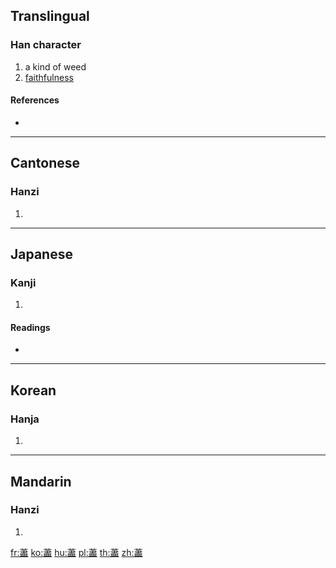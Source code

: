 {{character info/new}}
{{also|荩}}
==Translingual==

===Han character===
{{Han char|rn=140|rad=艸|as=14|sn=20|four=44107|canj=TLMT}}

# a kind of weed
# [[faithfulness]]

====References====
* {{Han ref|kx=1064.200|dkj=32262|hdz=53316.150|uh=85CE|ud=34254|bh=F0B0|bd=61616}}

----

==Cantonese==

===Hanzi===
{{yue-hanzi|jyut=|y=jeun2|sim=荩}}

# {{defn|lang=yue|sort=艸14}}

----

==Japanese==

===Kanji===
{{ja-kanji|grade=|rs=艸14}}

# {{defn|lang=ja|sort=艸14}}

====Readings====
* {{ja-readings|on=[[しん]] (shin), [[じん]] (jin)|kun=[[こぶなぐさ]] (kobunagusa)|nanori=}}

----

==Korean==

===Hanja===
{{ko-hanja|hangeul=신|eumhun=|rv=sin|mr=sin|y=sin}}

# {{defn|lang=ko|sort=艸14}}

----

==Mandarin==

===Hanzi===
{{cmn-hanzi|sim=荩|pin=[[jìn]] ([[jin4]]), [[zāng]] ([[zang1]]), [[zàng]] ([[zang4]])|wg=chin<sup>4</sup>, tsang<sup>1</sup>, tsang<sup>4</sup>}}

# {{defn|lang=cmn|sort=艸14}}

[[fr:藎]]
[[ko:藎]]
[[hu:藎]]
[[pl:藎]]
[[th:藎]]
[[zh:藎]]